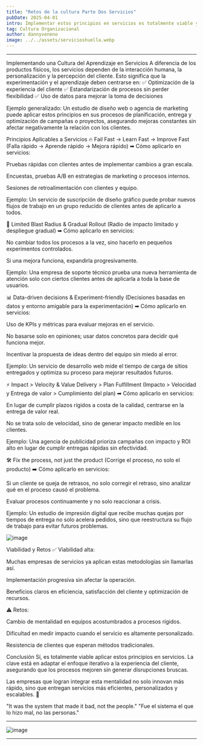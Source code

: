```yaml
---
title: "Retos de la cultura Parte Dos Servicios"
pubDate: 2025-04-01
intro: Implementar estos principios en servicios es totalmente viable y, de hecho, muchas empresas lo hacen con gran éxito. La clave está en adaptar el enfoque de aprendizaje continuo y experimentación a los procesos de prestación de servicios, asegurando que la mejora constante no solo impacte en la eficiencia interna, sino en la experiencia del cliente.
tag: Cultura Organizacional
author: dannyveneno
image: ../../assets/servicioshuella.webp
---
```



---

Implementando una Cultura del Aprendizaje en Servicios
A diferencia de los productos físicos, los servicios dependen de la interacción humana, la personalización y la percepción del cliente. Esto significa que la experimentación y el aprendizaje deben centrarse en:
✅ Optimización de la experiencia del cliente
✅ Estandarización de procesos sin perder flexibilidad
✅ Uso de datos para mejorar la toma de decisiones

Ejemplo generalizado:
Un estudio de diseño web o agencia de marketing puede aplicar estos principios en sus procesos de planificación, entrega y optimización de campañas o proyectos, asegurando mejoras constantes sin afectar negativamente la relación con los clientes.

Principios Aplicables a Servicios
🔥 Fail Fast → Learn Fast → Improve Fast (Falla rápido → Aprende rápido → Mejora rápido)
➡ Cómo aplicarlo en servicios:

Pruebas rápidas con clientes antes de implementar cambios a gran escala.

Encuestas, pruebas A/B en estrategias de marketing o procesos internos.

Sesiones de retroalimentación con clientes y equipo.

Ejemplo:
Un servicio de suscripción de diseño gráfico puede probar nuevos flujos de trabajo en un grupo reducido de clientes antes de aplicarlo a todos.

🔄 Limited Blast Radius & Gradual Rollout (Radio de impacto limitado y despliegue gradual)
➡ Cómo aplicarlo en servicios:

No cambiar todos los procesos a la vez, sino hacerlo en pequeños experimentos controlados.

Si una mejora funciona, expandirla progresivamente.

Ejemplo:
Una empresa de soporte técnico prueba una nueva herramienta de atención solo con ciertos clientes antes de aplicarla a toda la base de usuarios.

📊 Data-driven decisions & Experiment-friendly (Decisiones basadas en datos y entorno amigable para la experimentación)
➡ Cómo aplicarlo en servicios:

Uso de KPIs y métricas para evaluar mejoras en el servicio.

No basarse solo en opiniones; usar datos concretos para decidir qué funciona mejor.

Incentivar la propuesta de ideas dentro del equipo sin miedo al error.

Ejemplo:
Un servicio de desarrollo web mide el tiempo de carga de sitios entregados y optimiza su proceso para mejorar resultados futuros.

⚡ Impact > Velocity & Value Delivery > Plan Fulfillment (Impacto > Velocidad y Entrega de valor > Cumplimiento del plan)
➡ Cómo aplicarlo en servicios:

En lugar de cumplir plazos rígidos a costa de la calidad, centrarse en la entrega de valor real.

No se trata solo de velocidad, sino de generar impacto medible en los clientes.

Ejemplo:
Una agencia de publicidad prioriza campañas con impacto y ROI alto en lugar de cumplir entregas rápidas sin efectividad.

🛠 Fix the process, not just the product (Corrige el proceso, no solo el producto)
➡ Cómo aplicarlo en servicios:

Si un cliente se queja de retrasos, no solo corregir el retraso, sino analizar qué en el proceso causó el problema.

Evaluar procesos continuamente y no solo reaccionar a crisis.

Ejemplo:
Un estudio de impresión digital que recibe muchas quejas por tiempos de entrega no solo acelera pedidos, sino que reestructura su flujo de trabajo para evitar futuros problemas.

![image](https://res.cloudinary.com/dj0dedvu0/image/upload/v1743540205/paradigmas_fifao2.jpg)

Viabilidad y Retos
✅ Viabilidad alta:

Muchas empresas de servicios ya aplican estas metodologías sin llamarlas así.

Implementación progresiva sin afectar la operación.

Beneficios claros en eficiencia, satisfacción del cliente y optimización de recursos.

⚠ Retos:

Cambio de mentalidad en equipos acostumbrados a procesos rígidos.

Dificultad en medir impacto cuando el servicio es altamente personalizado.

Resistencia de clientes que esperan métodos tradicionales.

Conclusión
Sí, es totalmente viable aplicar estos principios en servicios. La clave está en adaptar el enfoque iterativo a la experiencia del cliente, asegurando que los procesos mejoren sin generar disrupciones bruscas.

Las empresas que logran integrar esta mentalidad no solo innovan más rápido, sino que entregan servicios más eficientes, personalizados y escalables. 🚀

"It was the system that made it bad, not the people."
"Fue el sistema el que lo hizo mal, no las personas."

---

![image](https://res.cloudinary.com/dj0dedvu0/image/upload/v1743541058/cdb_fkfslu.jpg)

---
